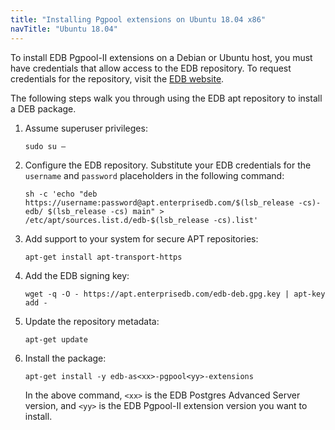 ```yaml
---
title: "Installing Pgpool extensions on Ubuntu 18.04 x86"
navTitle: "Ubuntu 18.04"
---
```


To install EDB Pgpool-II extensions on a Debian or Ubuntu host, you must have credentials that allow access to the EDB repository. To request credentials for the repository, visit the [EDB website](https://www.enterprisedb.com/user).

The following steps walk you through using the EDB apt repository to install a DEB package.

1.  Assume superuser privileges:

    ```shell
    sudo su –
    ```

2.  Configure the EDB repository. Substitute your EDB credentials for the `username` and `password` placeholders in the following command:
    ```shell
    sh -c 'echo "deb https://username:password@apt.enterprisedb.com/$(lsb_release -cs)-edb/ $(lsb_release -cs) main" > /etc/apt/sources.list.d/edb-$(lsb_release -cs).list'
    ```

3.  Add support to your system for secure APT repositories:
    ```shell
    apt-get install apt-transport-https
    ```

4.  Add the EDB signing key:
    ```shell
    wget -q -O - https://apt.enterprisedb.com/edb-deb.gpg.key | apt-key add -
    ```

5.  Update the repository metadata:
    ```shell
    apt-get update
    ```

6.  Install the package:
    ```shell
    apt-get install -y edb-as<xx>-pgpool<yy>-extensions
    ```

    In the above command, `<xx>` is the EDB Postgres Advanced Server version, and `<yy>` is the EDB Pgpool-II extension version you want to install.
